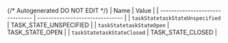{/* Autogenerated DO NOT EDIT  */}
| Name                            | Value                           |
| ------------------------------- | ------------------------------- |
| `taskStatetaskStateUnspecified` | TASK_STATE_UNSPECIFIED          |
| `taskStatetaskStateOpen`        | TASK_STATE_OPEN                 |
| `taskStatetaskStateClosed`      | TASK_STATE_CLOSED               |